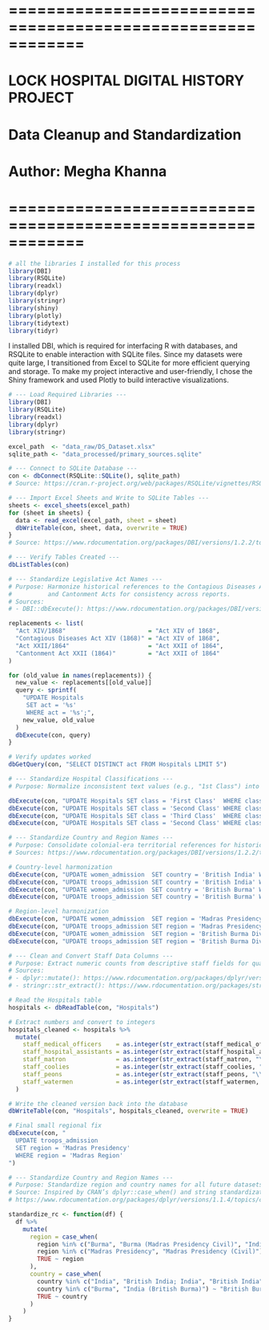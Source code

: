 # ============================================================
# LOCK HOSPITAL DIGITAL HISTORY PROJECT
# Data Cleanup and Standardization 
# Author: Megha Khanna
# ============================================================

```r
# all the libraries I installed for this process
library(DBI)
library(RSQLite)
library(readxl)
library(dplyr)
library(stringr)
library(shiny)
library(plotly)
library(tidytext)
library(tidyr)

```
I installed DBI, which is required for interfacing R with databases, and RSQLite to enable interaction with SQLite files. Since my datasets were quite large, I transitioned from Excel to SQLite for more efficient querying and storage. To make my project interactive and user-friendly, I chose the Shiny framework and used Plotly to build interactive visualizations.
```r

# --- Load Required Libraries ---
library(DBI)
library(RSQLite)
library(readxl)
library(dplyr)
library(stringr)

excel_path  <- "data_raw/DS_Dataset.xlsx"
sqlite_path <- "data_processed/primary_sources.sqlite"

```

```r
# --- Connect to SQLite Database ---
con <- dbConnect(RSQLite::SQLite(), sqlite_path)
# Source: https://cran.r-project.org/web/packages/RSQLite/vignettes/RSQLite.html

# --- Import Excel Sheets and Write to SQLite Tables ---
sheets <- excel_sheets(excel_path)
for (sheet in sheets) {
  data <- read_excel(excel_path, sheet = sheet)
  dbWriteTable(con, sheet, data, overwrite = TRUE)
}
# Source: https://www.rdocumentation.org/packages/DBI/versions/1.2.2/topics/dbWriteTable

# --- Verify Tables Created ---
dbListTables(con)

```
```r
# --- Standardize Legislative Act Names ---
# Purpose: Harmonize historical references to the Contagious Diseases Acts
#          and Cantonment Acts for consistency across reports.
# Sources:
# - DBI::dbExecute(): https://www.rdocumentation.org/packages/DBI/versions/1.2.2/topics/dbExecute

replacements <- list(
  "Act XIV/1868"                       = "Act XIV of 1868",
  "Contagious Diseases Act XIV (1868)" = "Act XIV of 1868",
  "Act XXII/1864"                      = "Act XXII of 1864",
  "Cantonment Act XXII (1864)"         = "Act XXII of 1864"
)

for (old_value in names(replacements)) {
  new_value <- replacements[[old_value]]
  query <- sprintf(
    "UPDATE Hospitals
     SET act = '%s'
     WHERE act = '%s';",
    new_value, old_value
  )
  dbExecute(con, query)
}

# Verify updates worked
dbGetQuery(con, "SELECT DISTINCT act FROM Hospitals LIMIT 5")

```
```r
# --- Standardize Hospital Classifications ---
# Purpose: Normalize inconsistent text values (e.g., "1st Class") into uniform categories.

dbExecute(con, "UPDATE Hospitals SET class = 'First Class'  WHERE class IN ('1st Class')")
dbExecute(con, "UPDATE Hospitals SET class = 'Second Class' WHERE class IN ('2nd Class','First/Second Class')")
dbExecute(con, "UPDATE Hospitals SET class = 'Third Class'  WHERE class IN ('3rd Class','Third Class (formerly Second)')")
dbExecute(con, "UPDATE Hospitals SET class = 'Second Class' WHERE class LIKE 'First Class to 1 Sept%'")

```
```r
# --- Standardize Country and Region Names ---
# Purpose: Consolidate colonial-era territorial references for historical accuracy.
# Sources: https://www.rdocumentation.org/packages/DBI/versions/1.2.2/topics/dbExecute

# Country-level harmonization
dbExecute(con, "UPDATE women_admission  SET country = 'British India' WHERE country = 'India'")
dbExecute(con, "UPDATE troops_admission SET country = 'British India' WHERE country = 'India'")
dbExecute(con, "UPDATE women_admission  SET country = 'British Burma' WHERE country = 'Burma, India (British Burma)'")
dbExecute(con, "UPDATE troops_admission SET country = 'British Burma' WHERE country = 'Burma, India (British Burma)'")

# Region-level harmonization
dbExecute(con, "UPDATE women_admission  SET region = 'Madras Presidency' WHERE region = 'Madras Region'")
dbExecute(con, "UPDATE troops_admission SET region = 'Madras Presidency' WHERE region = 'Madras Region'")
dbExecute(con, "UPDATE women_admission  SET region = 'British Burma Division' WHERE region IN ('Burma','British Burma')")
dbExecute(con, "UPDATE troops_admission SET region = 'British Burma Division' WHERE region IN ('Burma','British Burma')")

```
```r
# --- Clean and Convert Staff Data Columns ---
# Purpose: Extract numeric counts from descriptive staff fields for quantitative analysis.
# Sources:
# - dplyr::mutate(): https://www.rdocumentation.org/packages/dplyr/versions/1.1.4/topics/mutate
# - stringr::str_extract(): https://www.rdocumentation.org/packages/stringr/versions/1.5.1/topics/str_extract

# Read the Hospitals table
hospitals <- dbReadTable(con, "Hospitals")

# Extract numbers and convert to integers
hospitals_cleaned <- hospitals %>%
  mutate(
    staff_medical_officers    = as.integer(str_extract(staff_medical_officers, "\\d+")),
    staff_hospital_assistants = as.integer(str_extract(staff_hospital_assistants, "\\d+")),
    staff_matron              = as.integer(str_extract(staff_matron, "\\d+")),
    staff_coolies             = as.integer(str_extract(staff_coolies, "\\d+")),
    staff_peons               = as.integer(str_extract(staff_peons, "\\d+")),
    staff_watermen            = as.integer(str_extract(staff_watermen, "\\d+"))
  )

# Write the cleaned version back into the database
dbWriteTable(con, "Hospitals", hospitals_cleaned, overwrite = TRUE)

# Final small regional fix
dbExecute(con, "
  UPDATE troops_admission
  SET region = 'Madras Presidency'
  WHERE region = 'Madras Region'
")

```
```r
# --- Standardize Country and Region Names ---
# Purpose: Standardize region and country names for all future datasets.
# Source: Inspired by CRAN’s dplyr::case_when() and string standardization workflows
# https://www.rdocumentation.org/packages/dplyr/versions/1.1.4/topics/case_when

standardize_rc <- function(df) {
  df %>%
    mutate(
      region = case_when(
        region %in% c("Burma", "Burma (Madras Presidency Civil)", "India (British Burma)") ~ "British Burma",
        region %in% c("Madras Presidency", "Madras Presidency (Civil)") ~ "Madras Presidency",
        TRUE ~ region
      ),
      country = case_when(
        country %in% c("India", "British India; India", "British India", "India (British)") ~ "British India",
        country %in% c("Burma", "India (British Burma)") ~ "British Burma",
        TRUE ~ country
      )
    )
}

```

